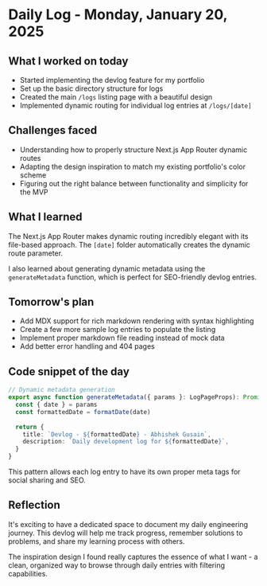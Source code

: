 # Daily Log - Monday, January 20, 2025

## What I worked on today

- Started implementing the devlog feature for my portfolio
- Set up the basic directory structure for logs
- Created the main `/logs` listing page with a beautiful design
- Implemented dynamic routing for individual log entries at `/logs/[date]`

## Challenges faced

- Understanding how to properly structure Next.js App Router dynamic routes
- Adapting the design inspiration to match my existing portfolio's color scheme
- Figuring out the right balance between functionality and simplicity for the MVP

## What I learned

The Next.js App Router makes dynamic routing incredibly elegant with its file-based approach. The `[date]` folder automatically creates the dynamic route parameter.

I also learned about generating dynamic metadata using the `generateMetadata` function, which is perfect for SEO-friendly devlog entries.

## Tomorrow's plan

- Add MDX support for rich markdown rendering with syntax highlighting
- Create a few more sample log entries to populate the listing
- Implement proper markdown file reading instead of mock data
- Add better error handling and 404 pages

## Code snippet of the day

```typescript
// Dynamic metadata generation
export async function generateMetadata({ params }: LogPageProps): Promise<Metadata> {
  const { date } = params
  const formattedDate = formatDate(date)
  
  return {
    title: `Devlog - ${formattedDate} - Abhishek Gusain`,
    description: `Daily development log for ${formattedDate}`,
  }
}
```

This pattern allows each log entry to have its own proper meta tags for social sharing and SEO.

## Reflection

It's exciting to have a dedicated space to document my daily engineering journey. This devlog will help me track progress, remember solutions to problems, and share my learning process with others.

The inspiration design I found really captures the essence of what I want - a clean, organized way to browse through daily entries with filtering capabilities. 